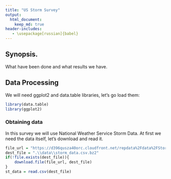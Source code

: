 ```yaml
---
title: "US Storm Survey"
output: 
  html_document:
    keep_md: true
header-includes:
   - \usepackage[russian]{babel}
---
```


## Synopsis. 

What have been done and what results we have. 



## Data Processing

We will need ggplot2 and data.table libraries, let's go load them:

```r
library(data.table)
library(ggplot2)
```

### Obtaining data

In this survey we will use National Weather Service Storm Data. At first we need the data itself, let's download and read it. 

```r
file_url = "https://d396qusza40orc.cloudfront.net/repdata%2Fdata%2FStormData.csv.bz2"
dest_file = ".\\data\\storm_data.csv.bz2"
if(!file.exists(dest_file)){
    download.file(file_url, dest_file)
}
st_data = read.csv(dest_file)
```



